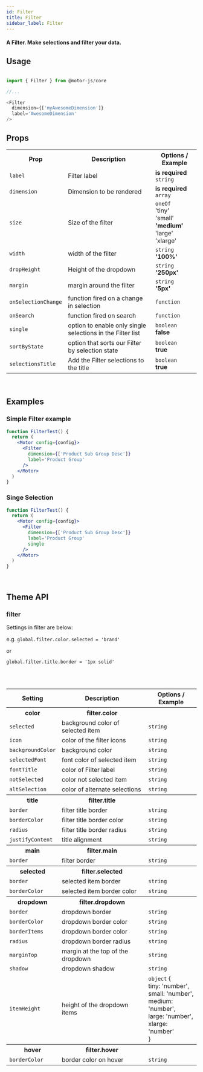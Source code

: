 ```yaml
---
id: Filter
title: Filter
sidebar_label: Filter
---
```


#### A Filter. Make selections and filter your data.

## Usage

```javascript

import { Filter } from @motor-js/core

//...

<Filter  
  dimension={['myAwesomeDimension']}
  label='AwesomeDimension'
/>

```

## Props

<table>
  <tr>
    <th>Prop</th>
    <th>Description</th>
    <th>Options / Example</th>
  </tr>
  <tr>
    <td>
      <code>label</code>
    </td>
    <td>Filter label</td>
    <td>
      <b>is required</b>
      <br />
      <code>string</code>
    </td>
  </tr>
  <tr>
    <td>
      <code>dimension</code>
    </td>
    <td>Dimension to be rendered</td>
    <td>
      <b>is required</b>
      <br />
      <code>array</code>
    </td>
  </tr>
  <tr>
    <td>
      <code>size</code>
    </td>
    <td>Size of the filter</td>
    <td>
      <code>oneOf</code>
      <br />
      'tiny'
      <br />
      'small'
      <br />
      <b>'medium'</b>
      <br />
      'large'
      <br />
      'xlarge'
    </td>
  </tr>
  <tr>
    <td>
      <code>width</code>
    </td>
    <td>width of the filter</td>
    <td>
      <code>string</code>
      <br />
      <b>'100%'</b>
    </td>
  </tr>
  <tr>
    <td>
      <code>dropHeight</code>
    </td>
    <td>Height of the dropdown</td>
    <td>
      <code>string</code>
      <br />
      <b>'250px'</b>
    </td>
  </tr>
  <tr>
    <td>
      <code>margin</code>
    </td>
    <td>margin around the filter</td>
    <td>
      <code>string</code>
      <br />
      <b>'5px'</b>
    </td>
  </tr>
  <tr>
    <td>
      <code>onSelectionChange</code>
    </td>
    <td>function fired on a change in selection</td>
    <td><code>function</code></td>
  </tr>
  <tr>
    <td>
      <code>onSearch</code>
    </td>
    <td>function fired on search</td>
    <td><code>function</code></td>
  </tr>
  <tr>
    <td>
      <code>single</code>
    </td>
    <td>option to enable only single selections in the Filter list</td>
    <td>
      <code>boolean</code>
      <br />
      <b>false</b>
    </td>
  </tr>
  <tr>
    <td>
      <code>sortByState</code>
    </td>
    <td>option that sorts our Filter by selection state</td>
    <td>
      <code>boolean</code>
      <br />
      <b>true</b>
    </td>
  </tr>
  <tr>
    <td>
      <code>selectionsTitle</code>
    </td>
    <td>Add the Filter selections to the title</td>
    <td>
      <code>boolean</code>
      <br />
      <b>true</b>
    </td>
  </tr>
</table>

<br />

## Examples

### Simple Filter example

```jsx
function FilterTest() {
  return (
    <Motor config={config}>
      <Filter 
        dimension={['Product Sub Group Desc']}
        label='Product Group'
      />
    </Motor>
  )
}
```

### Singe Selection

```jsx
function FilterTest() {
  return (
    <Motor config={config}>
      <Filter 
        dimension={['Product Sub Group Desc']}
        label='Product Group'
        single
      />
    </Motor>
  )
}
```


<br />

## Theme API

### filter

Settings in filter are below:

e.g. <code>global.filter.color.selected = 'brand'</code>

or

<code>global.filter.title.border = '1px solid'</code>

<br />
<br />

<table>
  <tr>
    <th>Setting</th>
    <th>Description</th>
    <th>Options / Example</th>
  </tr>
  <tr>
    <th>color</th>
    <th>filter.color</th>
    <th></th>
  </tr>
  <tr>
    <td>
      <code>selected</code>
    </td>
    <td>background color of selected item</td>
    <td><code>string</code></td>
  </tr>
  <tr>
    <td>
      <code>icon</code>
    </td>
    <td>color of the filter icons</td>
    <td><code>string</code></td>
  </tr>
  <tr>
    <td>
      <code>backgroundColor</code>
    </td>
    <td>background color</td>
    <td><code>string</code></td>
  </tr>
  <tr>
    <td>
      <code>selectedFont</code>
    </td>
    <td>font color of selected item</td>
    <td><code>string</code></td>
  </tr>
  <tr>
    <td>
      <code>fontTitle</code>
    </td>
    <td>color of Filter label</td>
    <td><code>string</code></td>
  </tr>
  <tr>
    <td>
      <code>notSelected</code>
    </td>
    <td>color not selected item</td>
    <td><code>string</code></td>
  </tr>
  <tr>
    <td>
      <code>altSelection</code>
    </td>
    <td>color of alternate selections</td>
    <td><code>string</code></td>
  </tr>
  <tr>
    <th>title</th>
    <th>filter.title</th>
    <th></th>
  </tr>
  <tr>
    <td>
      <code>border</code>
    </td>
    <td>filter title border</td>
    <td><code>string</code></td>
  </tr>
  <tr>
    <td>
      <code>borderColor</code>
    </td>
    <td>filter title border color</td>
    <td><code>string</code></td>
  </tr>
  <tr>
    <td>
      <code>radius</code>
    </td>
    <td>filter title border radius</td>
    <td><code>string</code></td>
  </tr>
  <tr>
    <td>
      <code>justifyContent</code>
    </td>
    <td>title alignment</td>
    <td><code>string</code></td>
  </tr>
  <tr>
    <th>main</th>
    <th>filter.main</th>
    <th></th>
  </tr>
  <tr>
    <td>
      <code>border</code>
    </td>
    <td>filter border</td>
    <td><code>string</code></td>
  </tr>
  <tr>
    <th>selected</th>
    <th>filter.selected</th>
    <th></th>
  </tr>
  <tr>
    <td>
      <code>border</code>
    </td>
    <td>selected item border</td>
    <td><code>string</code></td>
  </tr>
  <tr>
    <td>
      <code>borderColor</code>
    </td>
    <td>selected item border color</td>
    <td><code>string</code></td>
  </tr>
  <tr>
    <th>dropdown</th>
    <th>filter.dropdown</th>
    <th></th>
  </tr>
  <tr>
    <td>
      <code>border</code>
    </td>
    <td>dropdown border</td>
    <td><code>string</code></td>
  </tr>
  <tr>
    <td>
      <code>borderColor</code>
    </td>
    <td>dropdown border color</td>
    <td><code>string</code></td>
  </tr>
  <tr>
    <td>
      <code>borderItems</code>
    </td>
    <td>dropdown border color</td>
    <td><code>string</code></td>
  </tr>
  <tr>
    <td>
      <code>radius</code>
    </td>
    <td>dropdown border radius</td>
    <td><code>string</code></td>
  </tr>
  <tr>
    <td>
      <code>marginTop</code>
    </td>
    <td>margin at the top of the dropdown</td>
    <td><code>string</code></td>
  </tr>
  <tr>
    <td>
      <code>shadow</code>
    </td>
    <td>dropdown shadow</td>
    <td><code>string</code></td>
  </tr>
  <tr>
    <td>
      <code>itemHeight</code>
    </td>
    <td>height of the dropdown items</td>
    <td>
      <code>object</code>
      &#123;
      <br />
      tiny&#58; 'number',
      <br />
      small&#58; 'number',
      <br />
      medium&#58; 'number',
      <br />
      large&#58; 'number',
      <br />
      xlarge&#58; 'number'
      <br />
      &#125;
    </td>
  </tr>
    <tr>
    <th>hover</th>
    <th>filter.hover</th>
    <th></th>
  </tr>
  <tr>
    <td>
      <code>borderColor</code>
    </td>
    <td>border color on hover</td>
    <td><code>string</code></td>
  </tr>
</table>

